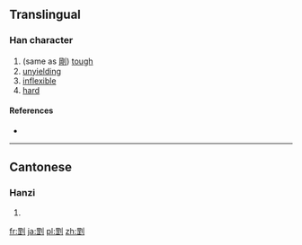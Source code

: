 ==Translingual==

===Han character===
{{Han char|rn=18|rad=刀|as=10|sn=12|four=|canj=WMLN|ids=⿰罡刂}}

# (same as [[剛]]) [[tough]]
# [[unyielding]]
# [[inflexible]]
# [[hard]]

====References====
* {{Han ref|kx=0142.470|hdz=10350.080|uh=34FB|ud=13563}}

----

==Cantonese==

===Hanzi===
{{yue-hanzi|jyut=[[gong1]]|y=gong1}}

# {{defn|lang=yue|sort=刀10}}

[[fr:㓻]]
[[ja:㓻]]
[[pl:㓻]]
[[zh:㓻]]